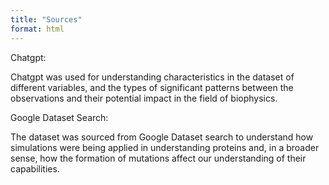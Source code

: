 ```yaml
---
title: "Sources"
format: html
---
```


Chatgpt: 

Chatgpt was used for understanding characteristics in the dataset of different variables, and the types of significant patterns between the observations and their potential impact in the field of biophysics.

Google Dataset Search:

The dataset was sourced from Google Dataset search to understand how simulations were being applied in understanding proteins and, in a broader sense, how the formation of mutations affect our understanding of their capabilities.